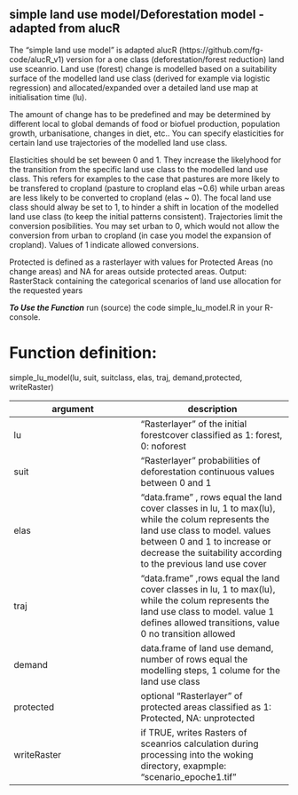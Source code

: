 simple land use model/Deforestation model - adapted from alucR
---

The "simple land use model" is adapted alucR (https://github.com/fg-code/alucR_v1) version for a one class (deforestation/forest reduction) land use sceanrio. Land use (forest) change is modelled based on a suitability surface of the modelled land use class (derived for example via logistic regression) and allocated/expanded over a detailed land use map at initialisation time (lu). 

The amount of change has to be predefined and may be determined by different local to global demands of food or biofuel production, population growth, urbanisatione, changes in diet, etc.. You can specify elasticities for certain land use trajectories of the modelled land use class.

Elasticities should be set beween 0 and 1. They increase the likelyhood for the transition from the specific land use class to the modelled land use class. This refers for examples to the case that pastures are more likely to be transfered to cropland  (pasture to cropland elas ~0.6) while urban areas are less likely to be converted to cropland (elas ~ 0). The focal land use class should alway be set to 1, to hinder a shift in location of the modelled land use class (to keep the initial patterns consistent). Trajectories limit the conversion posibilities. You may set urban to 0, which would not allow the conversion from urban to cropland (in case you model the expansion of cropland). Values of 1 indicate allowed conversions.

Protected is defined as a rasterlayer with values for Protected Areas (no change areas) and NA for areas outside protected areas.
Output: 
RasterStack containing the categorical scenarios of land use allocation for the requested years  

 ***To Use the Function*** 
 run (source) the code  simple_lu_model.R in your R-console. 



# Function definition:
simple_lu_model(lu, suit, suitclass, elas, traj, demand,protected, writeRaster)

argument | description
-----|------
lu | "Rasterlayer" of the initial forestcover classified as 1: forest, 0: noforest
suit | "Rasterlayer" probabilities of deforestation continuous values between 0 and 1
elas | "data.frame" , rows equal the land cover classes in lu, 1 to max(lu), while the colum represents the land use class to model. values between 0 and 1 to increase or decrease the suitability according to the previous land use cover
traj | "data.frame" ,rows equal the land cover classes in lu, 1 to max(lu), while the colum represents the land use class to model. value 1 defines allowed transitions, value 0 no transition allowed
demand | data.frame of land use demand, number of rows equal the modelling steps, 1 colume for the land use class
protected | optional "Rasterlayer" of protected areas classified as 1: Protected, NA: unprotected
writeRaster | if TRUE, writes Rasters of sceanrios calculation during processing into the woking directory, exapmple: "scenario_epoche1.tif"